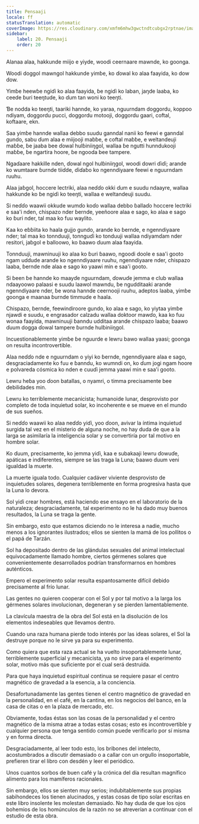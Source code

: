 ```yaml
---
title: Pensaaji
locale: ff
statusTranslation: automatic
coverImage: https://res.cloudinary.com/xmfm6mhw3gwctndtcubgx2rptnae/image/upload/v1741354419/small_cover_la_gran_rebelion_28716e29d2.webp
sidebar:
    label: 20. Pensaaji
    order: 20
---
```

Alanaa alaa, hakkunde miijo e yiyde, woodi ceernaare mawnde, ko goonga.

Woodi doggol mawngol hakkunde yimɓe, ko ɗowal ko alaa faayida, ko dow dow.

Yimɓe heewɓe ngiɗi ko alaa faayida, ɓe ngiɗi ko laban, jaŋde laaba, ko ceede ɓuri teeŋtude, ko ɗum tan woni ko teeŋti.

Ɓe nodda ko teeŋti, taariki hannde, ko yaraa, nguurndam doggordu, koppoo ndiyam, doggordu pucci, doggordu motooji, doggordu gaari, coftal, koftaare, ekn.

Saa yimɓe hannde wallaa debbo suudu ganndal nanii ko feewi e ganndal gundo, sabu ɗum alaa e miijooji maɓɓe, e coftal maɓɓe, e weltandeuji maɓɓe, ɓe jaaba bee ɗowal hulɓiniiŋgol, wallaa ɓe ngutti hunndukooji maɓɓe, ɓe ngartira hoore, ɓe ngooda bee tampere.

Ngaɗaare hakkille nden, ɗowal ngol hulɓiniiŋgol, woodi dowri ɗiɗi; arande ko wumtaare ɓurnde tiiɗde, ɗiɗaɓo ko ngenndiyaare feewi e nguurndam ruuhu.

Alaa jaɓgol, hoccere lectriki, alaa neɗɗo okki ɗum e suudu ndaayre, wallaa hakkunde ko ɓe ngiɗi ko teeŋti, wallaa e weltandeuji suudu.

Si neɗɗo waawii okkude wumɗo koɗo wallaa debbo ɓallaɗo hoccere lectriki e saa'i nden, chispazo nder ɓernde, yeeñoore alaa e sago, ko alaa e sago ko ɓuri nder, tal maa ko fuu waylito.

Kaa ko eɓɓiita ko haala gujjo gundo, arande ko ɓernde, e ngenndiyaare nder; tal maa ko tonnduuji, tonnguɗi ko tonduuji wallaa ndiyamɗam nder resitori, jaɓgol e balloowo, ko ɓaawo ɗuum alaa faayida.

Tonnduuji, mawninuuji ko alaa ko ɓuri ɓaawo, ngoodi doole e saa'i gooto ngam uddude arande ko ngenndiyaare ruuhu, ngenndiyaare nder, chispazo laaba, ɓernde nde alaa e sago ko yaawi min e saa'i gooto.

Si ɓeen ɓe hannde ko maayɗe nguurndam, ɗowuɗe jemma e club wallaa ndaayoowo palaasi e suudu laawol mawndu, ɓe ngudditaaki arande ngenndiyaare nder, ɓe wona hannde ceernooji ruuhu, adeptos laaba, yimɓe goonga e maanaa ɓurnde timmude e haala.

Chispazo, ɓernde, feewindiroore gundo, ko alaa e sago, ko yiytaa yimɓe njawdi e suudu, e engrasador calzadu wallaa doktoor mawɗo, kaa ko fuu wonaa faayida, mawninuuji ɓanndu udditaa arande chispazo laaba; ɓaawo ɗuum dogga ɗowal tampere ɓurnde hulɓiniiŋgol.

Incuestionablemente yimɓe ɓe nguurde e lewru bawo wallaa yaasi; goonga on resulta incontrovertible.

Alaa neɗɗo nde e nguurndam o yiyi ko ɓernde, ngenndiyaare alaa e sago, desgraciadamente ko fuu e ɓanndu, ko wumndi on, ko ɗum jogi ngam hoore e polvareda cósmica ko nden e cuuɗi jemma yaawi min e saa'i gooto.

Lewru heɓa yoo ɗoon batallas, o nyamri, o timma precisamente bee debilidades min.

Lewru ko terriblemente mecanicista; humanoide lunar, desprovisto por completo de toda inquietud solar, ko incoherente e se mueve en el mundo de sus sueños.

Si neɗɗo waawii ko alaa neɗɗo yiɗi, yoo ɗoon, avivar la íntima inquietud surgida tal vez en el misterio de alguna noche, no hay duda de que a la larga se asimilaría la inteligencia solar y se convertiría por tal motivo en hombre solar.

Ko ɗuum, precisamente, ko jemma yiɗi, kaa e subakaaji lewru ɗowuɗe, apáticas e indiferentes, siempre se las traga la Luna; ɓaawo ɗuum veni igualdad la muerte.

La muerte iguala todo. Cualquier cadáver viviente desprovisto de inquietudes solares, degenera terriblemente en forma progresiva hasta que la Luna lo devora.

Sol yiɗi crear hombres, está haciendo ese ensayo en el laboratorio de la naturaleza; desgraciadamente, tal experimento no le ha dado muy buenos resultados, la Luna se traga la gente.

Sin embargo, esto que estamos diciendo no le interesa a nadie, mucho menos a los ignorantes ilustrados; ellos se sienten la mamá de los pollitos o el papá de Tarzán.

Sol ha depositado dentro de las glándulas sexuales del animal intelectual equivocadamente llamado hombre, ciertos gérmenes solares que convenientemente desarrollados podrían transformarnos en hombres auténticos.

Empero el experimento solar resulta espantosamente difícil debido precisamente al frío lunar.

Las gentes no quieren cooperar con el Sol y por tal motivo a la larga los gérmenes solares involucionan, degeneran y se pierden lamentablemente.

La clavícula maestra de la obra del Sol está en la disolución de los elementos indeseables que llevamos dentro.

Cuando una raza humana pierde todo interés por las ideas solares, el Sol la destruye porque no le sirve ya para su experimento.

Como quiera que esta raza actual se ha vuelto insoportablemente lunar, terriblemente superficial y mecanicista, ya no sirve para el experimento solar, motivo más que suficiente por el cual será destruida.

Para que haya inquietud espiritual continua se requiere pasar el centro magnético de gravedad a la esencia, a la conciencia.

Desafortunadamente las gentes tienen el centro magnético de gravedad en la personalidad, en el café, en la cantina, en los negocios del banco, en la casa de citas o en la plaza de mercado, etc.

Obviamente, todas éstas son las cosas de la personalidad y el centro magnético de la misma atrae a todas estas cosas; esto es incontrovertible y cualquier persona que tenga sentido común puede verificarlo por sí misma y en forma directa.

Desgraciadamente, al leer todo esto, los bribones del intelecto, acostumbrados a discutir demasiado o a callar con un orgullo insoportable, prefieren tirar el libro con desdén y leer el periódico.

Unos cuantos sorbos de buen café y la crónica del día resultan magnífico alimento para los mamíferos racionales.

Sin embargo, ellos se sienten muy serios; indubitablemente sus propias sabihondeces los tienen alucinados, y estas cosas de tipo solar escritas en este libro insolente les molestan demasiado. No hay duda de que los ojos bohemios de los homúnculos de la razón no se atreverían a continuar con el estudio de esta obra.

